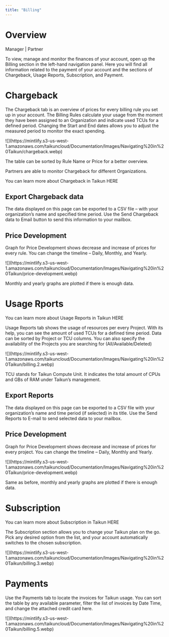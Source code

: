 ```yaml
---
title: "Billing"
---
```


# Overview

<Icon icon="user-tie" iconType="solid" /> Manager | <Icon icon="handshake" iconType="solid" /> Partner

To view, manage and monitor the finances of your account, open up the Billing section in the left-hand navigation panel. Here you will find all information related to the payment of your account and the sections of Chargeback, Usage Reports, Subscription, and Payment.

# Chargeback

The Chargeback tab is an overview of prices for every billing rule you set up in your account. The Billing Rules calculate your usage from the moment they have been assigned to an Organization and indicate used TCUs for a defined period. Changing the Start and End dates allows you to adjust the measured period to monitor the exact spending.

<Frame caption="Chargeback">
  ![](https://mintlify.s3-us-west-1.amazonaws.com/taikuncloud/Documentation/Images/Navigating%20in%20Taikun/chargeback.webp)
</Frame>

The table can be sorted by Rule Name or Price for a better overview.

<Tip>Partners are able to monitor Chargeback for different Organizations.</Tip>

<Card title="Here" href="/content/components/card-group">
  You can learn more about Chargeback in Taikun HERE
</Card>

## Export Chargeback data

The data displayed on this page can be exported to a CSV file – with your organization’s name and specified time period. Use the Send Chargeback data to Email button to send this information to your mailbox.

## Price Development

Graph for Price Development shows decrease and increase of prices for every rule. You can change the timeline – Daily, Monthly, and Yearly.

<Frame caption="Price Development">
  ![](https://mintlify.s3-us-west-1.amazonaws.com/taikuncloud/Documentation/Images/Navigating%20in%20Taikun/price-development.webp)
</Frame>

<Note>Monthly and yearly graphs are plotted if there is enough data.</Note>

# Usage Rports

<Card title="Here" href="/content/components/card-group">
  You can learn more about Usage Reports in Taikun HERE
</Card>

Usage Reports tab shows the usage of resources per every Project. With its help, you can see the amount of used TCUs for a defined time period. Data can be sorted by Project or TCU columns. You can also specify the availability of the Projects you are searching for (All/Available/Deleted)

<Frame caption="Usage reports">
  ![](https://mintlify.s3-us-west-1.amazonaws.com/taikuncloud/Documentation/Images/Navigating%20in%20Taikun/billing.2.webp)
</Frame>

<Note>TCU stands for Taikun Compute Unit. It indicates the total amount of CPUs and GBs of RAM under Taikun’s management.</Note>

## Export Reports

The data displayed on this page can be exported to a CSV file with your organization’s name and time period (if selected) in its title. Use the Send Reports to E-mail to send selected data to your mailbox.

## Price Development

Graph for Price Development shows decrease and increase of prices for every project. You can change the timeline – Daily, Monthly and Yearly.

<Frame caption="Price Development">
  ![](https://mintlify.s3-us-west-1.amazonaws.com/taikuncloud/Documentation/Images/Navigating%20in%20Taikun/price-development.webp)
</Frame>

<Note>Same as before, monthly and yearly graphs are plotted if there is enough data.</Note>

# Subscription

<Card title="Here" href="/content/components/card-group">
  You can learn more about Subscription in Taikun HERE
</Card>

The Subscription section allows you to change your Taikun plan on the go. Pick any desired option from the list, and your account automatically switches to the chosen subscription.

<Frame caption="Subscription">
  ![](https://mintlify.s3-us-west-1.amazonaws.com/taikuncloud/Documentation/Images/Navigating%20in%20Taikun/billing.3.webp)
</Frame>

# Payments

Use the Payments tab to locate the invoices for Taikun usage. You can sort the table by any available parameter, filter the list of invoices by Date Time, and change the attached credit card here.

<Frame caption="Payment details">
  ![](https://mintlify.s3-us-west-1.amazonaws.com/taikuncloud/Documentation/Images/Navigating%20in%20Taikun/billing.5.webp)
</Frame>